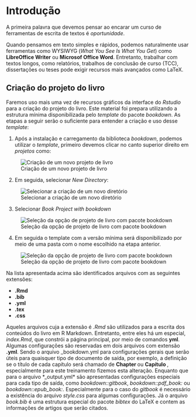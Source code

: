 # Introdução {#c02}

A primeira palavra que devemos pensar 
ao encarar um curso de ferramentas de 
escrita de textos é *oportunidade*.

Quando pensamos em texto simples e rápidos, 
podemos naturalmente usar ferramentas como 
WYSIWYG (*What You See Is What You Get*)
como **LibreOffice Writer** ou 
     **Microsof Office Word**. Entretanto, 
trabalhar com textos longos, como relatórios, 
trabalhos de conclusão de curso (TCC), 
dissertações ou teses pode exigir 
recursos mais avançados como LaTeX.

## Criação do projeto do livro

Faremos uso mais uma vez de recursos 
gráficos da interface do *Rstudio*
para a criação do projeto do livro. 
Este material foi prepara utilizando 
a estrutura mínima disponibilizada pelo 
*template* do pacote *bookdown*. 
As etapas a seguir serão o suficiente 
para entender a criação e uso desse *template*:

1. Após a instalação e carregamento da biblioteca 
*bookdown*, podemos utilizar o *template*, 
primeiro devemos clicar no canto superior direito em *projetos* como:

![Criação de um novo projeto de livro](fig/rstudio_select_new_Project.png)

2. Em seguida, selecionar *New Directory*: 

![Selecionar a criação de um novo diretório](fig/select_new_directory.png)

3. Selecionar *Book Project with bookdown*

![Seleção da opção de projeto de livro com pacote bookdown](fig/select_Book_Project_with_bookdown.png)

4. Em seguida o template com a versão mínima será 
disponibilizado por meio de uma pasta com o nome escolhido na etapa anterior. 

![Seleção da opção de projeto de livro com pacote bookdown](fig/outra.png)

Na lista apresentada acima são identificados 
arquivos com as seguintes extensões:

* **.Rmd**
* **.bib**
* **.yml**
* **.tex**
* **.css**

Aqueles arquivos cuja a extensão é *.Rmd*
são utilizados para a escrita dos 
conteúdos do livro em R Markdown. Entretanto, 
entre eles
há um especial, *index.Rmd*, que constrói 
a página principal, por meio de 
comandos **yml**. Algumas configurações 
são reservadas em dois arquivos com extensão
**.yml**. Sendo o arquivo _bookdown.yml para
configurações gerais que serão úteis para quaisquer 
tipo de documento de saída, por exemplo, a definição
se o título de cada capítulo será chamado de 
**Chapter ** ou **Capítulo **, especialmente 
para este treinamento fizemos esta alteração. Enquanto
que para o arquivo *_output.yml* são apresentadas 
configurações especiais para cada tipo de saída, 
como *bookdown::gitbook*, *bookdown::pdf_book:* ou 
*bookdown::epub_book:*. Especialmente para o 
caso do *gitbook* é necessário a existência do arquivo
*style.css* para algumas configurações. Já o arquivo
*book.bib* é uma estrutura especial do pacote *bibtex*
do LaTeX e contem as informações de artigos que serão citados. 
